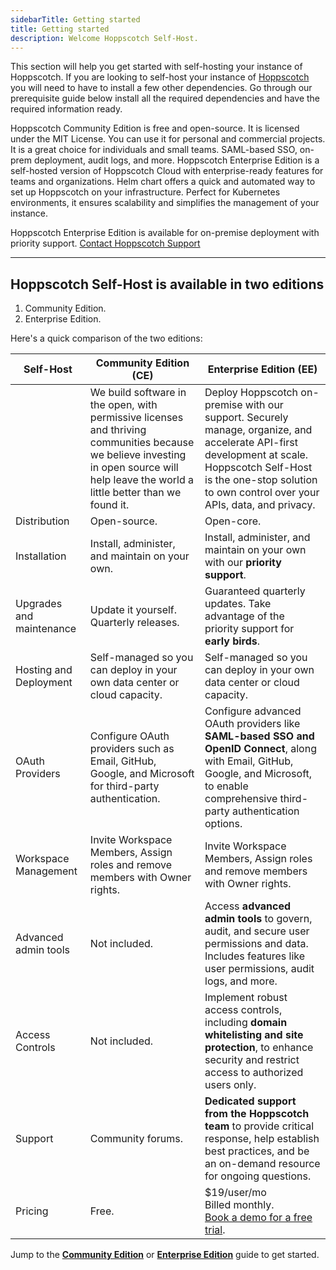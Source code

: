 ```yaml
---
sidebarTitle: Getting started
title: Getting started
description: Welcome Hoppscotch Self-Host.
---
```


This section will help you get started with self-hosting your instance of Hoppscotch. If you are looking to self-host your instance of [Hoppscotch](https://github.com/hoppscotch/hoppscotch) you will need to have to install a few other dependencies. Go through our prerequisite guide below install all the required dependencies and have the required information ready.

<CardGroup cols={1}>
  <Card title="Community Edition" iconType="light" icon="circle-arrow-right" href="/documentation/self-host/community-edition/getting-started">
    Hoppscotch Community Edition is free and open-source. It is licensed under the MIT License. You can use it for personal and commercial projects. It is a great choice for individuals and small teams.
  </Card>
  <Card title="Enterprise Edition" iconType="light" icon="circle-arrow-right" href="/documentation/self-host/enterprise-edition/getting-started">
    SAML-based SSO, on-prem deployment, audit logs, and more. Hoppscotch Enterprise Edition is a self-hosted version of Hoppscotch Cloud with enterprise-ready features for teams and organizations.
  </Card>
  <Card title="Helm Chart Deployment" iconType="light" icon="circle-arrow-right" href="/documentation/self-host/helm-chart-deployment/getting-started"> 
    Helm chart offers a quick and automated way to set up Hoppscotch on your infrastructure. Perfect for Kubernetes environments, it ensures scalability and simplifies the management of your instance.  
</Card> 
</CardGroup>

<Info>Hoppscotch Enterprise Edition is available for on-premise deployment with priority support. [Contact Hoppscotch Support](/support/getting-started/contact)</Info>

---

## Hoppscotch Self-Host is available in two editions

1. Community Edition.
2. Enterprise Edition.

Here's a quick comparison of the two editions:

| **Self-Host**            | **Community Edition** (CE)                                                                                                                                                               | **Enterprise Edition** (EE)                                                                                                                                                                                              |
| ------------------------ | ---------------------------------------------------------------------------------------------------------------------------------------------------------------------------------------- | ------------------------------------------------------------------------------------------------------------------------------------------------------------------------------------------------------------------------ |
|                          | We build software in the open, with permissive licenses and thriving communities because we believe investing in open source will help leave the world a little better than we found it. | Deploy Hoppscotch on-premise with our support. Securely manage, organize, and accelerate API-first development at scale. Hoppscotch Self-Host is the one-stop solution to own control over your APIs, data, and privacy. |
| Distribution             | Open-source.                                                                                                                                                                             | Open-core.                                                                                                                                                                                                               |
| Installation             | Install, administer, and maintain on your own.                                                                                                                                           | Install, administer, and maintain on your own with our **priority support**.                                                                                                                                                 |
| Upgrades and maintenance | Update it yourself. Quarterly releases.                                                                                                                                                  | Guaranteed quarterly updates. Take advantage of the priority support for **early birds**.                                                                                                                                    |
| Hosting and Deployment   | Self-managed so you can deploy in your own data center or cloud capacity.                                                                                                                | Self-managed so you can deploy in your own data center or cloud capacity.                                                                                                                                                |
| OAuth Providers          | Configure OAuth providers such as Email, GitHub, Google, and Microsoft for third-party authentication.                                                                                   | Configure advanced OAuth providers like **SAML-based SSO and OpenID Connect**, along with Email, GitHub, Google, and Microsoft, to enable comprehensive third-party authentication options.                                        |
| Workspace Management     | Invite Workspace Members, Assign roles and remove members with Owner rights.                                                                                                             | Invite Workspace Members, Assign roles and remove members with Owner rights.                                                                                                                                              |
| Advanced admin tools     | Not included.                                                                                                                                                                            | Access **advanced admin tools** to govern, audit, and secure user permissions and data. Includes features like user permissions, audit logs, and more.                                        |
| Access Controls          | Not included.                                                                                                                                                                            | Implement robust access controls, including **domain whitelisting and site protection**, to enhance security and restrict access to authorized users only.
| Support                  | Community forums.                                                                                                                                                                        | **Dedicated support from the Hoppscotch team** to provide critical response, help establish best practices, and be an on-demand resource for ongoing questions.                                                              |
| Pricing                  | Free.                                                                                                                                                                                    | $19/user/mo<br />Billed monthly.<br />[Book a demo for a free trial](https://cal.com/hoppscotch/enterprise-demo).                                                                                            |

<Tip>Jump to the [**Community Edition**](/documentation/self-host/community-edition/getting-started) or [**Enterprise Edition**](/documentation/self-host/enterprise-edition/getting-started) guide to get started.</Tip>